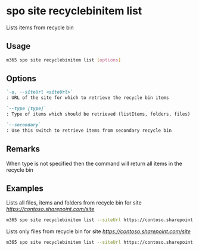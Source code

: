 
# spo site recyclebinitem list

Lists items from recycle bin

## Usage

```sh
m365 spo site recyclebinitem list [options]
```

## Options

```md defintion-list
`-u, --siteUrl <siteUrl>`
: URL of the site for which to retrieve the recycle bin items

`--type [type]`
: Type of items which should be retrieved (listItems, folders, files)

`--secondary`
: Use this switch to retrieve items from secondary recycle bin
```

<Global />

## Remarks

When type is not specified then the command will return all items in the recycle bin

## Examples

Lists all files, items and folders from recycle bin for site _https://contoso.sharepoint.com/site_

```sh
m365 spo site recyclebinitem list --siteUrl https://contoso.sharepoint.com/site
```

Lists only files from recycle bin for site _https://contoso.sharepoint.com/site_

```sh
m365 spo site recyclebinitem list --siteUrl https://contoso.sharepoint.com/site --type files
```
